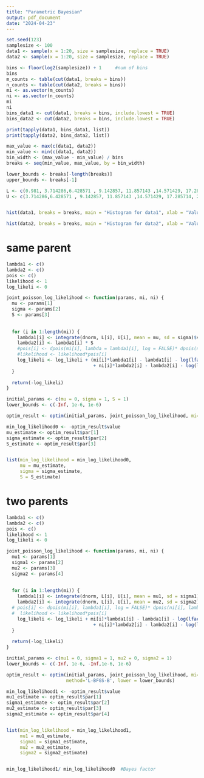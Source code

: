 ```yaml
---
title: "Parametric Bayesian"
output: pdf_document
date: "2024-04-23"
---
```


```r
set.seed(123)  
samplesize <- 100
data1 <- sample(x = 1:20, size = samplesize, replace = TRUE)
data2 <- sample(x = 1:20, size = samplesize, replace = TRUE)

bins <- floor(log2(samplesize)) + 1     #num of bins
bins
m_counts <- table(cut(data1, breaks = bins))
n_counts <- table(cut(data2, breaks = bins))
mi <- as.vector(m_counts)
ni <- as.vector(n_counts)
mi
ni
bins_data1 <- cut(data1, breaks = bins, include.lowest = TRUE)
bins_data2 <- cut(data2, breaks = bins, include.lowest = TRUE)

print(tapply(data1, bins_data1, list))
print(tapply(data2, bins_data2, list))

max_value <- max(c(data1, data2))
min_value <- min(c(data1, data2))
bin_width <- (max_value - min_value) / bins
breaks <- seq(min_value, max_value, by = bin_width)

lower_bounds <- breaks[-length(breaks)] 
upper_bounds <- breaks[-1]   

L <- c(0.981, 3.714286,6.428571 , 9.142857, 11.857143 ,14.571429, 17.285714)
U <- c(3.714286,6.428571 , 9.142857, 11.857143 ,14.571429, 17.285714, 20.000000)


hist(data1, breaks = breaks, main = "Histogram for data1", xlab = "Value", ylab = "Frequency", col = "blue", right = FALSE)

hist(data2, breaks = breaks, main = "Histogram for data2", xlab = "Value", ylab = "Frequency", col = "red", right = FALSE)
```



# same parent
```r
lambda1 <- c()
lambda2 <- c()
pois <- c()
likelihood <- 1
log_likeli <- 0

joint_poisson_log_likelihood <- function(params, mi, ni) {
  mu <- params[1]
  sigma <- params[2]
  S <- params[3]
  
  
  for (i in 1:length(mi)) {
    lambda1[i] <- integrate(dnorm, L[i], U[i], mean = mu, sd = sigma)$value
    lambda2[i] <- lambda1[i] * S
    #pois[i] <- dpois(mi[i], lambda = lambda1[i], log = FALSE)* dpois(ni[i], lambda = lambda2[i], log = FALSE)
    #likelihood <- likelihood*pois[i]
    log_likeli <- log_likeli + (mi[i]*lambda1[i] - lambda1[i] - log(lfactorial(mi[i])) 
                                + ni[i]*lambda2[i] - lambda2[i] - log(lfactorial(ni[i])))
  }
  
  return(-log_likeli)
}

initial_params <- c(mu = 0, sigma = 1, S = 1)
lower_bounds <- c(-Inf, 1e-6, 1e-6)

optim_result <- optim(initial_params, joint_poisson_log_likelihood, mi=mi, ni=ni, method='L-BFGS-B', lower = lower_bounds)

min_log_likelihood0 <- -optim_result$value
mu_estimate <- optim_result$par[1]
sigma_estimate <- optim_result$par[2]
S_estimate <- optim_result$par[3]


list(min_log_likelihood = min_log_likelihood0, 
     mu = mu_estimate, 
     sigma = sigma_estimate, 
     S = S_estimate)


```


# two parents

```r
lambda1 <- c()
lambda2 <- c()
pois <- c()
likelihood <- 1
log_likeli <- 0

joint_poisson_log_likelihood <- function(params, mi, ni) {
  mu1 <- params[1]
  sigma1 <- params[2]
  mu2 <- params[3]
  sigma2 <- params[4]
  
  
  for (i in 1:length(mi)) {
    lambda1[i] <- integrate(dnorm, L[i], U[i], mean = mu1, sd = sigma1)$value
    lambda2[i] <- integrate(dnorm, L[i], U[i], mean = mu2, sd = sigma2)$value
  # pois[i] <- dpois(mi[i], lambda1[i], log = FALSE)* dpois(ni[i], lambda2[i], log = FALSE)
  #  likelihood <- likelihood*pois[i]
    log_likeli <- log_likeli + mi[i]*lambda1[i] - lambda1[i] - log(lfactorial(mi[i])) 
                                + ni[i]*lambda2[i] - lambda2[i] - log(lfactorial(ni[i]))
  }
  
  return(-log_likeli)
}

initial_params <- c(mu1 = 0, sigma1 = 1, mu2 = 0, sigma2 = 1)
lower_bounds <- c(-Inf, 1e-6, -Inf,1e-6, 1e-6)

optim_result <- optim(initial_params, joint_poisson_log_likelihood, mi=mi, ni=ni, 
                      method='L-BFGS-B', lower = lower_bounds)

min_log_likelihood1 <- -optim_result$value
mu1_estimate <- optim_result$par[1]
sigma1_estimate <- optim_result$par[2]
mu2_estimate <- optim_result$par[3]
sigma2_estimate <- optim_result$par[4]


list(min_log_likelihood = min_log_likelihood1, 
     mu1 = mu1_estimate, 
     sigma1 = sigma1_estimate, 
     mu2 = mu2_estimate, 
     sigma2 = sigma2_estimate)


min_log_likelihood1/ min_log_likelihood0  #Bayes factor
```



